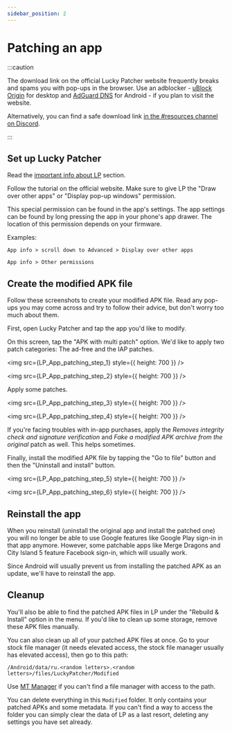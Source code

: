```yaml
---
sidebar_position: 2
---
```



# Patching an app

:::caution

The download link on the official Lucky Patcher website frequently breaks and spams you with pop-ups in the browser. Use an adblocker - [uBlock Origin](https://ublockorigin.com) for desktop and [AdGuard DNS](https://adguard-dns.io/en/public-dns.html) for Android - if you plan to visit the website.

Alternatively, you can find a safe download link [in the #resources channel on Discord](https://discord.gg/RS5ddYf7mw).

:::

## Set up Lucky Patcher

Read the [important info about LP](/docs/lp-info.md) section.

Follow the tutorial on the official website. Make sure to give LP the "Draw over other apps" or "Display pop-up windows" permission.

This special permission can be found in the app's settings. The app settings can be found by long pressing the app in your phone's app drawer. The location of this permission depends on your firmware.

Examples:

`App info > scroll down to Advanced > Display over other apps`

`App info > Other permissions`

## Create the modified APK file

Follow these screenshots to create your modified APK file. Read any pop-ups you may come across and try to follow their advice, but don't worry too much about them.

First, open Lucky Patcher and tap the app you'd like to modify.

On this screen, tap the "APK with multi patch" option. We'd like to apply two patch categories: The ad-free and the IAP patches.

<img src={LP_App_patching_step_1} style={{ height: 700 }} />

<Box m={2} display="inline" />

<img src={LP_App_patching_step_2} style={{ height: 700 }} />

Apply some patches.

<img src={LP_App_patching_step_3} style={{ height: 700 }} />

<Box m={2} display="inline" />

<img src={LP_App_patching_step_4} style={{ height: 700 }} />

If you're facing troubles with in-app purchases, apply the _Removes integrity check and signature verification_ and _Fake a modified APK archive from the original_ patch as well. This helps sometimes.

Finally, install the modified APK file by tapping the "Go to file" button and then the "Uninstall and install" button.

<img src={LP_App_patching_step_5} style={{ height: 700 }} />

<Box m={2} display="inline" />

<img src={LP_App_patching_step_6} style={{ height: 700 }} />

## Reinstall the app

When you reinstall (uninstall the original app and install the patched one) you will no longer be able to use Google features like Google Play sign-in in that app anymore. However, some patchable apps like Merge Dragons and City Island 5 feature Facebook sign-in, which will usually work.

Since Android will usually prevent us from installing the patched APK as an update, we'll have to reinstall the app.

## Cleanup

You'll also be able to find the patched APK files in LP under the "Rebuild & Install" option in the menu. If you'd like to clean up some storage, remove these APK files manually.

You can also clean up all of your patched APK files at once. Go to your stock file manager (it needs elevated access, the stock file manager usually has elevated access), then go to this path:

`/Android/data/ru.<random letters>.<random letters>/files/LuckyPatcher/Modified`

Use [MT Manager](https://apkcombo.com/mt-manager/bin.mt.plus) if you can't find a file manager with access to the path.

You can delete everything in this `Modified` folder. It only contains your patched APKs and some metadata. If you can't find a way to access the folder you can simply clear the data of LP as a last resort, deleting any settings you have set already.

